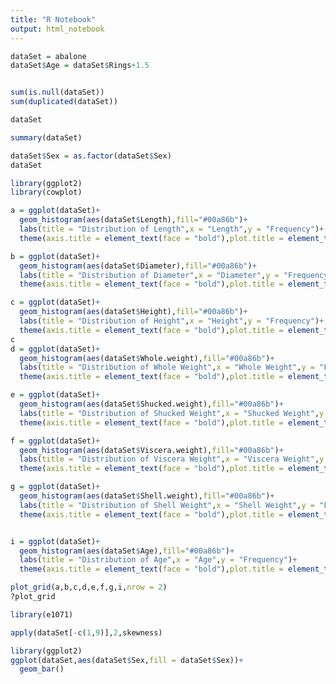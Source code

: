 ```yaml
---
title: "R Notebook"
output: html_notebook
---
```



```r
dataSet = abalone
dataSet$Age = dataSet$Rings+1.5


sum(is.null(dataSet))
sum(duplicated(dataSet))

dataSet

```
```r
summary(dataSet)

dataSet$Sex = as.factor(dataSet$Sex)
dataSet

```

```r
library(ggplot2)
library(cowplot)

a = ggplot(dataSet)+
  geom_histogram(aes(dataSet$Length),fill="#00a86b")+
  labs(title = "Distribution of Length",x = "Length",y = "Frequency")+
  theme(axis.title = element_text(face = "bold"),plot.title = element_text(face = "bold",size = 16))

b = ggplot(dataSet)+
  geom_histogram(aes(dataSet$Diameter),fill="#00a86b")+
  labs(title = "Distribution of Diameter",x = "Diameter",y = "Frequency")+
  theme(axis.title = element_text(face = "bold"),plot.title = element_text(face = "bold",size = 16))

c = ggplot(dataSet)+
  geom_histogram(aes(dataSet$Height),fill="#00a86b")+
  labs(title = "Distribution of Height",x = "Height",y = "Frequency")+
  theme(axis.title = element_text(face = "bold"),plot.title = element_text(face = "bold",size = 16))
c
d = ggplot(dataSet)+
  geom_histogram(aes(dataSet$Whole.weight),fill="#00a86b")+
  labs(title = "Distribution of Whole Weight",x = "Whole Weight",y = "Frequency")+
  theme(axis.title = element_text(face = "bold"),plot.title = element_text(face = "bold",size = 16))

e = ggplot(dataSet)+
  geom_histogram(aes(dataSet$Shucked.weight),fill="#00a86b")+
  labs(title = "Distribution of Shucked Weight",x = "Shucked Weight",y = "Frequency")+
  theme(axis.title = element_text(face = "bold"),plot.title = element_text(face = "bold",size = 16))

f = ggplot(dataSet)+
  geom_histogram(aes(dataSet$Viscera.weight),fill="#00a86b")+
  labs(title = "Distribution of Viscera Weight",x = "Viscera Weight",y = "Frequency")+
  theme(axis.title = element_text(face = "bold"),plot.title = element_text(face = "bold",size = 16))

g = ggplot(dataSet)+
  geom_histogram(aes(dataSet$Shell.weight),fill="#00a86b")+
  labs(title = "Distribution of Shell Weight",x = "Shell Weight",y = "Frequency")+
  theme(axis.title = element_text(face = "bold"),plot.title = element_text(face = "bold",size = 16))


i = ggplot(dataSet)+
  geom_histogram(aes(dataSet$Age),fill="#00a86b")+
  labs(title = "Distribution of Age",x = "Age",y = "Frequency")+
  theme(axis.title = element_text(face = "bold"),plot.title = element_text(face = "bold",size = 16))

plot_grid(a,b,c,d,e,f,g,i,nrow = 2)
?plot_grid
```
```r
library(e1071)

apply(dataSet[-c(1,9)],2,skewness)

```

```r
library(ggplot2)
ggplot(dataSet,aes(dataSet$Sex,fill = dataSet$Sex))+
  geom_bar()

```

